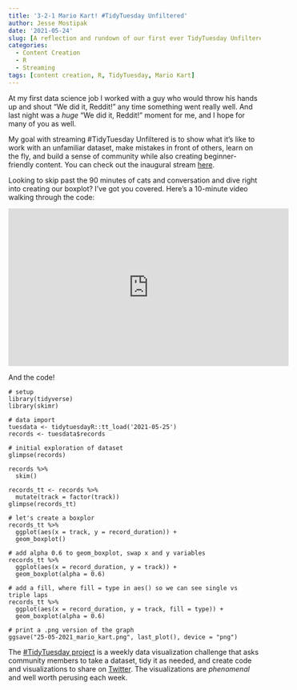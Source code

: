 ```yaml
---
title: '3-2-1 Mario Kart! #TidyTuesday Unfiltered'
author: Jesse Mostipak
date: '2021-05-24'
slug: [A reflection and rundown of our first ever TidyTuesday Unfiltered stream!]
categories:
  - Content Creation
  - R
  - Streaming
tags: [content creation, R, TidyTuesday, Mario Kart]
---
```


At my first data science job I worked with a guy who would throw his hands up and shout "We did it, Reddit!" any time something went really well. 
And last night was a _huge_ "We did it, Reddit!" moment for me, and I hope for many of you as well.   

My goal with streaming #TidyTuesday Unfiltered is to show what it's like to work with an unfamiliar dataset, make mistakes in front of others, learn on the fly, and build a sense of community while also creating beginner-friendly content. You can check out the inaugural stream [here](https://www.twitch.tv/videos/1034279289).

Looking to skip past the 90 minutes of cats and conversation and dive right into creating our boxplot? 
I've got you covered. 
Here's a 10-minute video walking through the code: 

<iframe width="560" height="315" src="https://www.youtube.com/embed/g8vTeHERNp4" title="YouTube video player" frameborder="0" allow="accelerometer; autoplay; clipboard-write; encrypted-media; gyroscope; picture-in-picture" allowfullscreen></iframe>

And the code!
```
# setup
library(tidyverse)
library(skimr)

# data import
tuesdata <- tidytuesdayR::tt_load('2021-05-25')
records <- tuesdata$records

# initial exploration of dataset
glimpse(records)

records %>% 
  skim()

records_tt <- records %>% 
  mutate(track = factor(track))
glimpse(records_tt)

# let's create a boxplor
records_tt %>% 
  ggplot(aes(x = track, y = record_duration)) +
  geom_boxplot()

# add alpha 0.6 to geom_boxplot, swap x and y variables
records_tt %>% 
  ggplot(aes(x = record_duration, y = track)) +
  geom_boxplot(alpha = 0.6)

# add a fill, where fill = type in aes() so we can see single vs triple laps
records_tt %>% 
  ggplot(aes(x = record_duration, y = track, fill = type)) +
  geom_boxplot(alpha = 0.6)

# print a .png version of the graph
ggsave("25-05-2021_mario_kart.png", last_plot(), device = "png")

```

The [#TidyTuesday project](https://github.com/rfordatascience/tidytuesday) is a weekly data visualization challenge that asks community members to take a dataset, tidy it as needed, and create code and visualizations to share on [Twitter](https://twitter.com/search?q=%23tidyTuesday&src=typed_query). The visualizations are _phenomenal_ and well worth perusing each week.  
